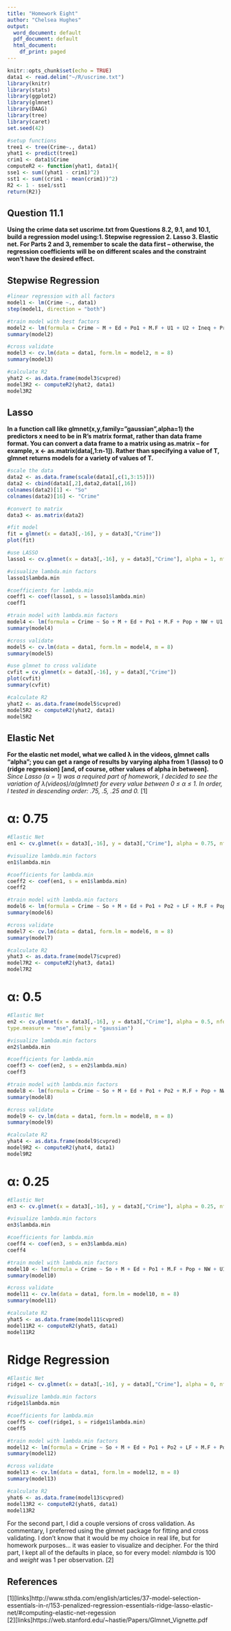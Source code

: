 ---
title: "Homework Eight"
author: "Chelsea Hughes"
output:
  word_document: default
  pdf_document: default
  html_document:
    df_print: paged
---
 
```{r setup, include=FALSE}
knitr::opts_chunk$set(echo = TRUE)
data1 <- read.delim("~/R/uscrime.txt")
library(knitr) 
library(stats)
library(ggplot2)
library(glmnet) 
library(DAAG)
library(tree)
library(caret)
set.seed(42)

#setup functions 
tree1 <- tree(Crime~., data1)
yhat1 <- predict(tree1)
crim1 <- data1$Crime
computeR2 <- function(yhat1, data1){
sse1 <- sum((yhat1 - crim1)^2)
sst1 <- sum((crim1 - mean(crim1))^2)
R2 <- 1 - sse1/sst1
return(R2)}

```
## Question 11.1 
**Using the crime data set uscrime.txt from Questions 8.2, 9.1, and 10.1, build a regression model using:1. Stepwise regression 2. Lasso 3. Elastic net. For Parts 2 and 3, remember to scale the data first – otherwise, the regression coefficients will be on different scales and the constraint won’t have the desired effect.**

## Stepwise Regression
```{r part 1, include=TRUE}

#linear regression with all factors
model1 <- lm(Crime ~., data1)
step(model1, direction = "both")

#train model with best factors
model2 <- lm(formula = Crime ~ M + Ed + Po1 + M.F + U1 + U2 + Ineq + Prob, data = data1)
summary(model2)

#cross validate
model3 <- cv.lm(data = data1, form.lm = model2, m = 8)
summary(model3)

#calculate R2 
yhat2 <- as.data.frame(model3$cvpred)
model3R2 <- computeR2(yhat2, data1)
model3R2
```
 
## Lasso  
**In a function call like glmnet(x,y,family=”gaussian”,alpha=1) the predictors x need to be in R’s matrix format, rather than data frame format. You can convert a data frame to a matrix using as.matrix – for example, x <- as.matrix(data[,1:n-1]). Rather than specifying a value of T, glmnet returns models for a variety of values of T.** 
```{r part 2, include=TRUE}

#scale the data
data2 <- as.data.frame(scale(data1[,c(1,3:15)]))
data2 <- cbind(data1[,2],data2,data1[,16])
colnames(data2)[1] <- "So"
colnames(data2)[16] <- "Crime"

#convert to matrix 
data3 <- as.matrix(data2)

#fit model 
fit = glmnet(x = data3[,-16], y = data3[,"Crime"]) 
plot(fit)

#use LASSO
lasso1 <- cv.glmnet(x = data3[,-16], y = data3[,"Crime"], alpha = 1, nfolds = 5,type.measure = "mse",family = "gaussian")

#visualize lambda.min factors
lasso1$lambda.min 

#coefficients for lambda.min
coeff1 <- coef(lasso1, s = lasso1$lambda.min)
coeff1

#train model with lambda.min factors
model4 <- lm(formula = Crime ~ So + M + Ed + Po1 + M.F + Pop + NW + U1 + U2 + Wealth + Ineq + Prob, data = data1)
summary(model4)

#cross validate
model5 <- cv.lm(data = data1, form.lm = model4, m = 8)
summary(model5)

#use glmnet to cross validate 
cvfit = cv.glmnet(x = data3[,-16], y = data3[,"Crime"])
plot(cvfit)
summary(cvfit)

#calculate R2
yhat2 <- as.data.frame(model5$cvpred)
model5R2 <- computeR2(yhat2, data1)
model5R2


```

## Elastic Net  
**For the elastic net model, what we called λ in the videos, glmnet calls “alpha”; you can get a range of results by varying alpha from 1 (lasso) to 0 (ridge regression) [and, of course, other values of alpha in between].** 
*Since Lasso (α = 1) was a required part of homework, I decided to see the variation of λ(videos)/α(glmnet) for every value between 0 ≤ α ≤ 1. In order, I tested in descending order: .75, .5, .25 and 0.* [1]  

# α: 0.75
```{r part 3.1, include=TRUE}

#Elastic Net
en1 <- cv.glmnet(x = data3[,-16], y = data3[,"Crime"], alpha = 0.75, nfolds = 5,type.measure = "mse",family = "gaussian")

#visualize lambda.min factors
en1$lambda.min

#coefficients for lambda.min
coeff2 <- coef(en1, s = en1$lambda.min)
coeff2

#train model with lambda.min factors
model6 <- lm(formula = Crime ~ So + M + Ed + Po1 + Po2 + LF + M.F + Pop + NW + U1 + U2 + Wealth + Ineq + Prob, data = data1)
summary(model6)

#cross validate
model7 <- cv.lm(data = data1, form.lm = model6, m = 8)
summary(model7)

#calculate R2
yhat3 <- as.data.frame(model7$cvpred)
model7R2 <- computeR2(yhat3, data1)
model7R2

```

# α: 0.5
```{r part 3.2, include=TRUE}

#Elastic Net
en2 <- cv.glmnet(x = data3[,-16], y = data3[,"Crime"], alpha = 0.5, nfolds = 5,
type.measure = "mse",family = "gaussian")

#visualize lambda.min factors
en2$lambda.min

#coefficients for lambda.min
coeff3 <- coef(en2, s = en2$lambda.min)
coeff3

#train model with lambda.min factors
model8 <- lm(formula = Crime ~ So + M + Ed + Po1 + Po2 + M.F + Pop + NW + U1 + U2 + Wealth + Ineq + Prob, data = data1)
summary(model8)

#cross validate
model9 <- cv.lm(data = data1, form.lm = model8, m = 8)
summary(model9)

#calculate R2
yhat4 <- as.data.frame(model9$cvpred)
model9R2 <- computeR2(yhat4, data1)
model9R2

```

# α: 0.25
```{r part 3.3, include=TRUE}

#Elastic Net
en3 <- cv.glmnet(x = data3[,-16], y = data3[,"Crime"], alpha = 0.25, nfolds = 5,type.measure = "mse",family = "gaussian")

#visualize lambda.min factors
en3$lambda.min

#coefficients for lambda.min
coeff4 <- coef(en3, s = en3$lambda.min)
coeff4

#train model with lambda.min factors
model10 <- lm(formula = Crime ~ So + M + Ed + Po1 + M.F + Pop + NW + U1 + U2 + Wealth + Ineq + Prob, data = data1)
summary(model10)

#cross validate
model11 <- cv.lm(data = data1, form.lm = model10, m = 8)
summary(model11)

#calculate R2
yhat5 <- as.data.frame(model11$cvpred)
model11R2 <- computeR2(yhat5, data1)
model11R2
```

# Ridge Regression
```{r, part 3.4, include=TRUE}

#Elastic Net
ridge1 <- cv.glmnet(x = data3[,-16], y = data3[,"Crime"], alpha = 0, nfolds = 5,type.measure = "mse",family = "gaussian")

#visualize lambda.min factors
ridge1$lambda.min

#coefficients for lambda.min
coeff5 <- coef(ridge1, s = ridge1$lambda.min)
coeff5

#train model with lambda.min factors
model12 <- lm(formula = Crime ~ So + M + Ed + Po1 + Po2 + LF + M.F + Pop + NW + U1 + U2 + Wealth + Ineq + Prob, data = data1)
summary(model12)

#cross validate
model13 <- cv.lm(data = data1, form.lm = model12, m = 8)
summary(model13)

#calculate R2
yhat6 <- as.data.frame(model13$cvpred)
model13R2 <- computeR2(yhat6, data1)
model13R2

```
For the second part, I did a couple versions of cross validation. As commentary, I preferred using the glmnet package for fitting and cross validating. I don't know that it would be my choice in real life, but for homework purposes... it was easier to visualize and decipher. For the third part, I kept all of the defaults in place, so for every model: *nlambda* is 100 and *weight* was 1 per observation. [2] 
 
## References 
[1][links]http://www.sthda.com/english/articles/37-model-selection-essentials-in-r/153-penalized-regression-essentials-ridge-lasso-elastic-net/#computing-elastic-net-regession  
[2][links]https://web.stanford.edu/~hastie/Papers/Glmnet_Vignette.pdf  